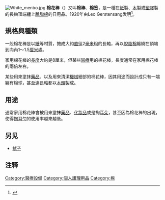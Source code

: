 [[File:White_menbo.jpg|thumb]]
'''棉花棒'''（{{lang-en|cotton swab}}）又叫'''棉棒'''、'''棉签'''，是一種在[[紙|紙]]製、[[木|木]]製或[[塑膠|塑膠]]製的長軸頂端纏上[[脫脂棉|脫脂棉]]的日用品。1920年由Leo Gerstensang发明<ref name="howproductsmade">{{Citation
  | last=Schueller
  | first=Randy
  | contribution=Cotton Swab
  | editor-last=
  | editor-first=
  | title=History
  | volume=4
  | pages=
  | publisher=FindArticles.com
  | place=
  | year=1996
  | contribution-url=http://findarticles.com/p/articles/mi_gx5205/is_1996/ai_n19124735
  | accessdate=2011-08-01
  | archive-date=2011-08-31
  | archive-url=https://web.archive.org/web/20110831153827/http://findarticles.com/p/articles/mi_gx5205/is_1996/ai_n19124735
  | dead-url=no
  }}</ref>。

== 規格與種類 ==
一般棉花棒是以[[紙|紙]]等材質，捲成大約[[直徑|直徑]]2[[毫米|毫米]]粗的長軸，再以[[脫脂棉|脫脂棉]]纏繞在頂端到向內1～1.5[[厘米|厘米]]處。

家用棉花棒的[[長度|長度]]大約是8厘米，但某些[[醫療|醫療]]用的棉花棒，長度通常在家用棉花棒的兩倍左右。

某些用來塗抹[[藥品|藥品]]、以及用來清潔[[機械|機械]]細部的棉花棒，因其用途而設計成只有一端纏有棉球，甚至連長軸都以[[木頭|木頭]]製成。

== 用途 ==
通常家用棉花棒會被用來塗抹[[藥品|藥品]]、[[化妝品|化妝品]]或是掏[[耳朵|耳朵]]，甚至因為棉花棒的出現，使得[[掏耳勺|掏耳勺]]的使用率越來越低。

==另见==
*[[拭子|拭子]]

==注释==
{{Commonscat|Cotton swab}}
{{Reflist}}

[[Category:醫療設備|Category:醫療設備]]
[[Category:個人護理用品|Category:個人護理用品]]
[[Category:棉|Category:棉]]